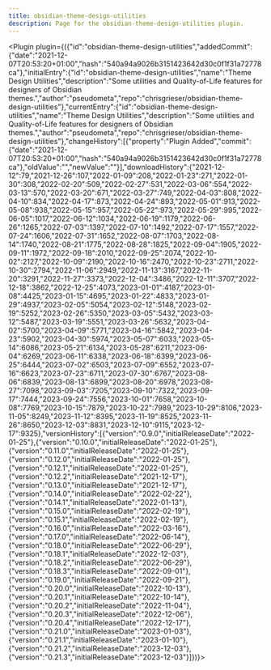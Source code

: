 ---
title: obsidian-theme-design-utilities
description: Page for the obsidian-theme-design-utilities plugin.
---


<Plugin plugin={({"id":"obsidian-theme-design-utilities","addedCommit":{"date":"2021-12-07T20:53:20+01:00","hash":"540a94a9026b3151423642d30c0f1f31a72778ca"},"initialEntry":{"id":"obsidian-theme-design-utilities","name":"Theme Design Utilities","description":"Some utilities and Quality-of-Life features for designers of Obsidian themes.","author":"pseudometa","repo":"chrisgrieser/obsidian-theme-design-utilities"},"currentEntry":{"id":"obsidian-theme-design-utilities","name":"Theme Design Utilities","description":"Some utilities and Quality-of-Life features for designers of Obsidian themes.","author":"pseudometa","repo":"chrisgrieser/obsidian-theme-design-utilities"},"changeHistory":[{"property":"Plugin Added","commit":{"date":"2021-12-07T20:53:20+01:00","hash":"540a94a9026b3151423642d30c0f1f31a72778ca"},"oldValue":"","newValue":""}],"downloadHistory":{"2021-12-12":79,"2021-12-26":107,"2022-01-09":208,"2022-01-23":271,"2022-01-30":308,"2022-02-20":509,"2022-02-27":531,"2022-03-06":554,"2022-03-13":570,"2022-03-20":671,"2022-03-27":749,"2022-04-03":808,"2022-04-10":834,"2022-04-17":873,"2022-04-24":893,"2022-05-01":913,"2022-05-08":938,"2022-05-15":957,"2022-05-22":973,"2022-05-29":995,"2022-06-05":1017,"2022-06-12":1034,"2022-06-19":1179,"2022-06-26":1265,"2022-07-03":1397,"2022-07-10":1492,"2022-07-17":1557,"2022-07-24":1606,"2022-07-31":1652,"2022-08-07":1703,"2022-08-14":1740,"2022-08-21":1775,"2022-08-28":1825,"2022-09-04":1905,"2022-09-11":1972,"2022-09-18":2010,"2022-09-25":2074,"2022-10-02":2127,"2022-10-09":2190,"2022-10-16":2470,"2022-10-23":2711,"2022-10-30":2794,"2022-11-06":2949,"2022-11-13":3167,"2022-11-20":3291,"2022-11-27":3373,"2022-12-04":3486,"2022-12-11":3707,"2022-12-18":3862,"2022-12-25":4073,"2023-01-01":4187,"2023-01-08":4425,"2023-01-15":4695,"2023-01-22":4833,"2023-01-29":4937,"2023-02-05":5054,"2023-02-12":5148,"2023-02-19":5252,"2023-02-26":5350,"2023-03-05":5432,"2023-03-12":5487,"2023-03-19":5551,"2023-03-26":5632,"2023-04-02":5700,"2023-04-09":5771,"2023-04-16":5842,"2023-04-23":5902,"2023-04-30":5974,"2023-05-07":6033,"2023-05-14":6086,"2023-05-21":6134,"2023-05-28":6211,"2023-06-04":6269,"2023-06-11":6338,"2023-06-18":6399,"2023-06-25":6444,"2023-07-02":6503,"2023-07-09":6552,"2023-07-16":6623,"2023-07-23":6711,"2023-07-30":6767,"2023-08-06":6839,"2023-08-13":6899,"2023-08-20":6978,"2023-08-27":7098,"2023-09-03":7205,"2023-09-10":7322,"2023-09-17":7444,"2023-09-24":7556,"2023-10-01":7658,"2023-10-08":7769,"2023-10-15":7879,"2023-10-22":7989,"2023-10-29":8106,"2023-11-05":8249,"2023-11-12":8395,"2023-11-19":8525,"2023-11-26":8650,"2023-12-03":8831,"2023-12-10":9115,"2023-12-17":9325},"versionHistory":[{"version":"0.9.0","initialReleaseDate":"2022-01-25"},{"version":"0.10.0","initialReleaseDate":"2022-01-25"},{"version":"0.11.0","initialReleaseDate":"2022-01-25"},{"version":"0.12.0","initialReleaseDate":"2022-01-25"},{"version":"0.12.1","initialReleaseDate":"2022-01-25"},{"version":"0.12.2","initialReleaseDate":"2021-12-17"},{"version":"0.13.0","initialReleaseDate":"2021-12-17"},{"version":"0.14.0","initialReleaseDate":"2022-02-22"},{"version":"0.14.1","initialReleaseDate":"2022-01-13"},{"version":"0.15.0","initialReleaseDate":"2022-02-19"},{"version":"0.15.1","initialReleaseDate":"2022-02-19"},{"version":"0.16.0","initialReleaseDate":"2022-03-16"},{"version":"0.17.0","initialReleaseDate":"2022-06-14"},{"version":"0.18.0","initialReleaseDate":"2022-06-29"},{"version":"0.18.1","initialReleaseDate":"2022-12-03"},{"version":"0.18.2","initialReleaseDate":"2022-06-29"},{"version":"0.18.3","initialReleaseDate":"2022-09-01"},{"version":"0.19.0","initialReleaseDate":"2022-09-21"},{"version":"0.20.0","initialReleaseDate":"2022-10-13"},{"version":"0.20.1","initialReleaseDate":"2022-10-14"},{"version":"0.20.2","initialReleaseDate":"2022-11-04"},{"version":"0.20.3","initialReleaseDate":"2022-12-06"},{"version":"0.20.4","initialReleaseDate":"2022-12-17"},{"version":"0.21.0","initialReleaseDate":"2023-01-03"},{"version":"0.21.1","initialReleaseDate":"2023-01-10"},{"version":"0.21.2","initialReleaseDate":"2023-12-03"},{"version":"0.21.3","initialReleaseDate":"2023-12-03"}]})}></Plugin>